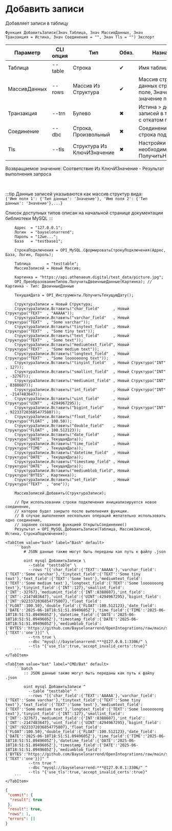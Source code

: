 ﻿---
sidebar_position: 10
description: Добавить записи и другие функции для работы с MySQL в Открытом пакете интеграций - бесплатной open-source библиотеке интеграций для 1С:Предприятие 8, OneScript и CLI
keywords: [1C, 1С, 1С:Предприятие, 1С:Предприятие 8.3, API, Интеграция, Сервисы, Обмен, OneScript, CLI, MySQL]
---


# Добавить записи
 Добавляет записи в таблицу



`Функция ДобавитьЗаписи(Знач Таблица, Знач МассивДанных, Знач Транзакция = Истина, Знач Соединение = "", Знач Tls = "") Экспорт`

  | Параметр | CLI опция | Тип | Обяз. | Назначение |
  |-|-|-|-|-|
  | Таблица | --table | Строка | &#x2714; | Имя таблицы |
  | МассивДанных | --rows | Массив Из Структура | &#x2714; | Массив структур данных строк: Ключ > поле, Значение > значение поля |
  | Транзакция | --trn | Булево | &#x2716; | Истина > добавление записей в транзакции с откатом при ошибке |
  | Соединение | --dbc | Строка, Произвольный | &#x2716; | Соединение или строка подключения |
  | Tls | --tls | Структура Из КлючИЗначение | &#x2716; | Настройки TLS, если необходимо. См. ПолучитьНастройкиTls |

  
  Возвращаемое значение:   Соответствие Из КлючИЗначение - Результат выполнения запроса

<br/>

:::tip
Данные записей указываются как массив структур вида:<br/>`{'Имя поля 1': {'Тип данных': 'Значение'}, 'Имя поля 2': {'Тип данных': 'Значение'},...}`

Список доступных типов описан на начальной странице документации библиотеки MySQL
:::
<br/>



```bsl title="Пример использования для 1С:Предприятие/OneScript"
    Адрес  = "127.0.0.1";
    Логин  = "bayselonarrend";
    Пароль = "12we...";
    База   = "testbase1";

    СтрокаПодключения = OPI_MySQL.СформироватьСтрокуПодключения(Адрес, База, Логин, Пароль);

    Таблица       = "testtable";
    МассивЗаписей = Новый Массив;

    Картинка = "https://api.athenaeum.digital/test_data/picture.jpg";
    OPI_ПреобразованиеТипов.ПолучитьДвоичныеДанные(Картинка); // Картинка - Тип: ДвоичныеДанные

    ТекущаяДата = OPI_Инструменты.ПолучитьТекущуюДату();

    СтруктураЗаписи = Новый Структура;
    СтруктураЗаписи.Вставить("char_field"      , Новый Структура("TEXT"  , "AAAAA"));
    СтруктураЗаписи.Вставить("varchar_field"   , Новый Структура("TEXT"  , "Some varchar"));
    СтруктураЗаписи.Вставить("tinytext_field"  , Новый Структура("TEXT"  , "Some tiny text"));
    СтруктураЗаписи.Вставить("text_field"      , Новый Структура("TEXT"  , "Some text"));
    СтруктураЗаписи.Вставить("mediumtext_field", Новый Структура("TEXT"  , "Some medium text"));
    СтруктураЗаписи.Вставить("longtext_field"  , Новый Структура("TEXT"  , "Some looooooong text"));
    СтруктураЗаписи.Вставить("tinyint_field"   , Новый Структура("INT"   , 127));
    СтруктураЗаписи.Вставить("smallint_field"  , Новый Структура("INT"   , -32767));
    СтруктураЗаписи.Вставить("mediumint_field" , Новый Структура("INT"   , 8388607));
    СтруктураЗаписи.Вставить("int_field"       , Новый Структура("INT"   , -2147483647));
    СтруктураЗаписи.Вставить("uint_field"      , Новый Структура("UINT"  , 4294967295));
    СтруктураЗаписи.Вставить("bigint_field"    , Новый Структура("INT"   , 9223372036854775807));
    СтруктураЗаписи.Вставить("float_field"     , Новый Структура("FLOAT" , 100.50));
    СтруктураЗаписи.Вставить("double_field"    , Новый Структура("FLOAT" , 100.512123));
    СтруктураЗаписи.Вставить("date_field"      , Новый Структура("DATE"  , ТекущаяДата));
    СтруктураЗаписи.Вставить("time_field"      , Новый Структура("TIME"  , ТекущаяДата));
    СтруктураЗаписи.Вставить("datetime_field"  , Новый Структура("DATE"  , ТекущаяДата));
    СтруктураЗаписи.Вставить("timestamp_field" , Новый Структура("DATE"  , ТекущаяДата));
    СтруктураЗаписи.Вставить("mediumblob_field", Новый Структура("BYTES" , Картинка));
    СтруктураЗаписи.Вставить("set_field"       , Новый Структура("TEXT"  , "one"));

    МассивЗаписей.Добавить(СтруктураЗаписи);

    // При использовании строки подключения инициализируется новое соединение,
    // которое будет закрыто после выполнения функции.
    // В случае выполнения нескольких операций желательно использовать одно соединение,
    // заранее созданное функцией ОткрытьСоединение()
    Результат = OPI_MySQL.ДобавитьЗаписи(Таблица, МассивЗаписей, Истина, СтрокаПодключения);
```
    

 <Tabs>
  
    <TabItem value="bash" label="Bash" default>
        ```bash
            # JSON данные также могут быть переданы как путь к файлу .json
            
            oint mysql ДобавитьЗаписи \
              --table "testtable" \
              --rows "[{'char_field':{'TEXT':'AAAAA'},'varchar_field':{'TEXT':'Some varchar'},'tinytext_field':{'TEXT':'Some tiny text'},'text_field':{'TEXT':'Some text'},'mediumtext_field':{'TEXT':'Some medium text'},'longtext_field':{'TEXT':'Some looooooong text'},'tinyint_field':{'INT':127},'smallint_field':{'INT':-32767},'mediumint_field':{'INT':8388607},'int_field':{'INT':-2147483647},'uint_field':{'UINT':4294967295},'bigint_field':{'INT':9223372036854775807},'float_field':{'FLOAT':100.50},'double_field':{'FLOAT':100.512123},'date_field':{'DATE':'2025-06-18T18:51:51.0949605Z'},'time_field':{'TIME':'2025-06-18T18:51:51.0949605Z'},'datetime_field':{'DATE':'2025-06-18T18:51:51.0949605Z'},'timestamp_field':{'DATE':'2025-06-18T18:51:51.0949605Z'},'mediumblob_field':{'BYTES':'https://github.com/Bayselonarrend/OpenIntegrations/raw/main/service/test_data/picture.jpg'},'set_field':{'TEXT':'one'}}]" \
              --trn true \
              --dbc "mysql://bayselonarrend:***@127.0.0.1:3306/" \
              --tls "{'use_tls':true,'accept_invalid_certs':true}"
        ```
    </TabItem>
  
    <TabItem value="bat" label="CMD/Bat" default>
        ```batch
            :: JSON данные также могут быть переданы как путь к файлу .json
            
            oint mysql ДобавитьЗаписи ^
              --table "testtable" ^
              --rows "[{'char_field':{'TEXT':'AAAAA'},'varchar_field':{'TEXT':'Some varchar'},'tinytext_field':{'TEXT':'Some tiny text'},'text_field':{'TEXT':'Some text'},'mediumtext_field':{'TEXT':'Some medium text'},'longtext_field':{'TEXT':'Some looooooong text'},'tinyint_field':{'INT':127},'smallint_field':{'INT':-32767},'mediumint_field':{'INT':8388607},'int_field':{'INT':-2147483647},'uint_field':{'UINT':4294967295},'bigint_field':{'INT':9223372036854775807},'float_field':{'FLOAT':100.50},'double_field':{'FLOAT':100.512123},'date_field':{'DATE':'2025-06-18T18:51:51.0949605Z'},'time_field':{'TIME':'2025-06-18T18:51:51.0949605Z'},'datetime_field':{'DATE':'2025-06-18T18:51:51.0949605Z'},'timestamp_field':{'DATE':'2025-06-18T18:51:51.0949605Z'},'mediumblob_field':{'BYTES':'https://github.com/Bayselonarrend/OpenIntegrations/raw/main/service/test_data/picture.jpg'},'set_field':{'TEXT':'one'}}]" ^
              --trn true ^
              --dbc "mysql://bayselonarrend:***@127.0.0.1:3306/" ^
              --tls "{'use_tls':true,'accept_invalid_certs':true}"
        ```
    </TabItem>
</Tabs>


```json title="Результат"
{
 "commit": {
  "result": true
 },
 "result": true,
 "rows": 1,
 "errors": []
}
```
